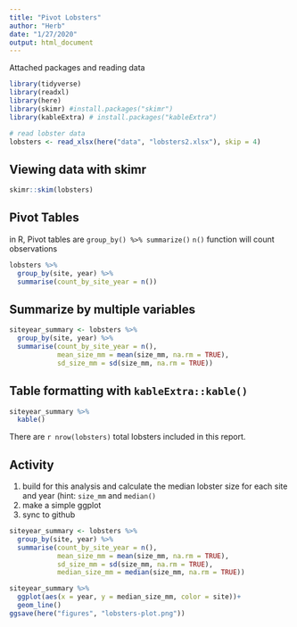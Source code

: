 ```yaml
---
title: "Pivot Lobsters"
author: "Herb"
date: "1/27/2020"
output: html_document
---
```


Attached packages and reading data

```r
library(tidyverse)
library(readxl)
library(here)
library(skimr) #install.packages("skimr")
library(kableExtra) # install.packages("kableExtra")

# read lobster data
lobsters <- read_xlsx(here("data", "lobsters2.xlsx"), skip = 4)
```

## Viewing data with skimr
```r
skimr::skim(lobsters)
```

## Pivot Tables
in R, Pivot tables are `group_by() %>% summarize()`
`n()` function will count observations 

```r
lobsters %>% 
  group_by(site, year) %>% 
  summarise(count_by_site_year = n())
```

## Summarize by multiple variables
```r
siteyear_summary <- lobsters %>% 
  group_by(site, year) %>% 
  summarise(count_by_site_year = n(),
            mean_size_mm = mean(size_mm, na.rm = TRUE),
            sd_size_mm = sd(size_mm, na.rm = TRUE))
```

## Table formatting with `kableExtra::kable()`
```r
siteyear_summary %>%
  kable()
```

There are `r nrow(lobsters)` total lobsters included in this report.

## Activity
1. build for this analysis and calculate the median lobster size for each site and year (hint: `size_mm` and `median()`
2. make a simple ggplot
3. sync to github

```r
siteyear_summary <- lobsters %>% 
  group_by(site, year) %>% 
  summarise(count_by_site_year = n(),
            mean_size_mm = mean(size_mm, na.rm = TRUE),
            sd_size_mm = sd(size_mm, na.rm = TRUE),
            median_size_mm = median(size_mm, na.rm = TRUE))

siteyear_summary %>% 
  ggplot(aes(x = year, y = median_size_mm, color = site))+
  geom_line()
ggsave(here("figures", "lobsters-plot.png"))
```

